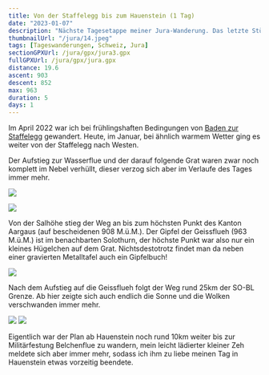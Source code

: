 ```yaml
---
title: Von der Staffelegg bis zum Hauenstein (1 Tag)
date: "2023-01-07"
description: "Nächste Tagesetappe meiner Jura-Wanderung. Das letzte Stück im Aargau und dann der SO-BL Grenze entlang."
thumbnailUrl: "/jura/14.jpeg"
tags: [Tageswanderungen, Schweiz, Jura]
sectionGPXUrl: /jura/gpx/jura3.gpx
fullGPXUrl: /jura/gpx/jura.gpx
distance: 19.6
ascent: 903
descent: 852
max: 963
duration: 5
days: 1
---
```


Im April 2022 war ich bei frühlingshaften Bedingungen von <a href="/blog/2022-04-20-jura-2/">Baden zur Staffelegg</a> gewandert. Heute, im Januar, bei ähnlich warmem Wetter ging es weiter von der Staffelegg nach Westen.

Der Aufstieg zur Wasserflue und der darauf folgende Grat waren zwar noch komplett im Nebel verhüllt, dieser verzog sich aber im Verlaufe des Tages immer mehr.

<Img
	src="/jura/9.jpeg"
	d="Nebliger Grat zwischen der Wasserflue und der Salhöhe"
/>

<Img
	src="/jura/10.jpeg"
	d="Verwandte von mir? Leider niemanden angetroffen..."
/>

Von der Salhöhe stieg der Weg an bis zum höchsten Punkt des Kanton Aargaus (auf bescheidenen 908 M.ü.M.). Der Gipfel der Geissflueh (963 M.ü.M.) ist im benachbarten Solothurn, der höchste Punkt war also nur ein kleines Hügelchen auf dem Grat. Nichtsdestotrotz findet man da neben einer gravierten Metalltafel auch ein Gipfelbuch!

<Img
	src="/jura/12.jpeg"
	d="Gipfelbuch auf dem höchsten Punkt des Kanton Aargaus"
/>

Nach dem Aufstieg auf die Geissflueh folgt der Weg rund 25km der SO-BL Grenze. Ab hier zeigte sich auch endlich die Sonne und die Wolken verschwanden immer mehr.

<Img src="/jura/13.jpeg" d="Westseite der Geissflue" />
<Img src="/jura/14.jpeg" d="Blick nach Norden ins Basselland" />

Eigentlich war der Plan ab Hauenstein noch rund 10km weiter bis zur Militärfestung Belchenflue zu wandern, mein leicht lädierter kleiner Zeh meldete sich aber immer mehr, sodass ich ihm zu liebe meinen Tag in Hauenstein etwas vorzeitig beendete.
